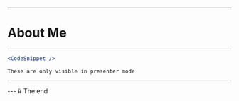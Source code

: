 
<Head>
  <title>Overmind - TypeScript Paris - Etienne Dldc</title>
  <meta name='og:image' content='https://paris-ts.etienne-dot-js.com/card.png' />
</Head>

<OvermindLogo size="50vh" />

---
# About Me
---
```jsx
<CodeSnippet />
```

```notes
These are only visible in presenter mode
```
---

<Demo />
---
# The end